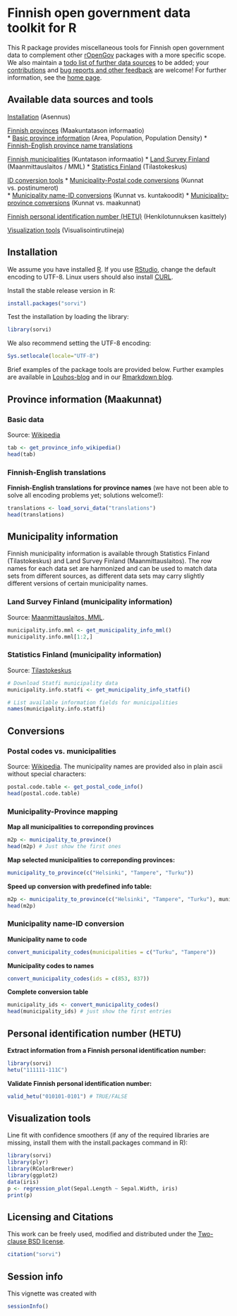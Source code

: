 <!--
%\VignetteEngine{knitr::knitr}
%\VignetteIndexEntry{sorvi Markdown Vignette made with knitr}
-->

Finnish open government data toolkit for R
===========

This R package provides miscellaneous tools for Finnish open
government data to complement other
[rOpenGov](http://ropengov.github.io/projects) packages with a more
specific scope. We also maintain a [todo list of further data
sources](https://github.com/rOpenGov/sorvi/blob/master/vignettes/todo-datasets.md)
to be added; your
[contributions](http://louhos.github.com/contact.html) and [bug
reports and other feedback](https://github.com/ropengov/sorvi) are
welcome! For further information, see the [home
page](http://louhos.github.com/sorvi).



## Available data sources and tools

[Installation](#installation) (Asennus)  

[Finnish provinces](#provinces) (Maakuntatason informaatio)  
* [Basic province information](#provinceinfo) (Area, Population, Population Density)
* [Finnish-English province name translations](#provincetranslations)  

[Finnish municipalities](#municipality) (Kuntatason informaatio)
* [Land Survey Finland](#mml) (Maanmittauslaitos / MML)
* [Statistics Finland](#statfi) (Tilastokeskus)  

[ID conversion tools](#conversions)
* [Municipality-Postal code conversions](#postalcodes) (Kunnat vs. postinumerot)  
* [Municipality name-ID conversions](#municipalityconversions) (Kunnat vs. kuntakoodit)
* [Municipality-province conversions](#municipality2province) (Kunnat vs. maakunnat)

[Finnish personal identification number (HETU)](#hetu) (Henkilotunnuksen kasittely)  

[Visualization tools](#visualization) (Visualisointirutiineja)



## <a name="installation"></a>Installation

We assume you have installed [R](http://www.r-project.org/). If you
use [RStudio](http://www.rstudio.com/ide/download/desktop), change the
default encoding to UTF-8. Linux users should also install
[CURL](http://curl.haxx.se/download.html).

Install the stable release version in R:

```r
install.packages("sorvi")
```

Test the installation by loading the library:

```r
library(sorvi)
```

We also recommend setting the UTF-8 encoding:

```r
Sys.setlocale(locale="UTF-8") 
```

Brief examples of the package tools are provided below. Further
examples are available in [Louhos-blog](http://louhos.wordpress.com)
and in our [Rmarkdown blog](http://louhos.github.io/archive.html).


## <a name="provinces"></a>Province information (Maakunnat)


### <a name="provinceinfo"></a>Basic data

Source: [Wikipedia](http://fi.wikipedia.org/wiki/V%C3%A4est%C3%B6tiheys)

```r
tab <- get_province_info_wikipedia()
head(tab)
```

### <a name="provincetranslations"></a>Finnish-English translations

**Finnish-English translations for province names** (we have not been able
to solve all encoding problems yet; solutions welcome!):

```r
translations <- load_sorvi_data("translations")
head(translations)
```




## <a name="municipality"></a>Municipality information

Finnish municipality information is available through Statistics
Finland (Tilastokeskus) and Land Survey Finland
(Maanmittauslaitos). The row names for each data set are harmonized
and can be used to match data sets from different sources, as
different data sets may carry slightly different versions of certain
municipality names.

### <a name="mml"></a>Land Survey Finland (municipality information)

Source: [Maanmittauslaitos, MML](http://www.maanmittauslaitos.fi/aineistot-palvelut/latauspalvelut/avoimien-aineistojen-tiedostopalvelu). 

```r
municipality.info.mml <- get_municipality_info_mml()
municipality.info.mml[1:2,]
```

### <a name="statfi"></a>Statistics Finland (municipality information)

Source: [Tilastokeskus](http://pxweb2.stat.fi/Database/Kuntien%20perustiedot/Kuntien%20perustiedot/Kuntaportaali.px)

```r
# Download Statfi municipality data
municipality.info.statfi <- get_municipality_info_statfi()

# List available information fields for municipalities
names(municipality.info.statfi)
```


## <a name="conversions"></a>Conversions

### <a name="postalcodes"></a>Postal codes vs. municipalities

Source: [Wikipedia](http://fi.wikipedia.org/wiki/Luettelo_Suomen_postinumeroista_kunnittain). The municipality names are provided also in plain ascii without special characters:

```r
postal.code.table <- get_postal_code_info() 
head(postal.code.table)
```


### <a name="municipality2province"></a>Municipality-Province mapping

**Map all municipalities to correponding provinces**

```r
m2p <- municipality_to_province() 
head(m2p) # Just show the first ones
```  

**Map selected municipalities to correponding provinces:**

```r
municipality_to_province(c("Helsinki", "Tampere", "Turku")) 
```  

**Speed up conversion with predefined info table:**

```r
m2p <- municipality_to_province(c("Helsinki", "Tampere", "Turku"), municipality.info.mml)
head(m2p)
```  


### <a name="municipalityconversions"></a>Municipality name-ID conversion

**Municipality name to code**

```r
convert_municipality_codes(municipalities = c("Turku", "Tampere"))
```  

**Municipality codes to names**

```r
convert_municipality_codes(ids = c(853, 837))
```  

**Complete conversion table**

```r
municipality_ids <- convert_municipality_codes()
head(municipality_ids) # just show the first entries
```



## <a name="hetu"></a>Personal identification number (HETU)

**Extract information from a Finnish personal identification number:**

```r
library(sorvi)
hetu("111111-111C")
```

**Validate Finnish personal identification number:**

```r
valid_hetu("010101-0101") # TRUE/FALSE
```



## <a name="visualization"></a>Visualization tools

Line fit with confidence smoothers (if any of the required libraries
are missing, install them with the install.packages command in R):

```r
library(sorvi) 
library(plyr)
library(RColorBrewer)
library(ggplot2)
data(iris)
p <- regression_plot(Sepal.Length ~ Sepal.Width, iris) 
print(p)
```




## Licensing and Citations

This work can be freely used, modified and distributed under the 
[Two-clause BSD license](http://en.wikipedia.org/wiki/BSD\_licenses).

```r
citation("sorvi")
```

## Session info

This vignette was created with

```r
sessionInfo()
```




